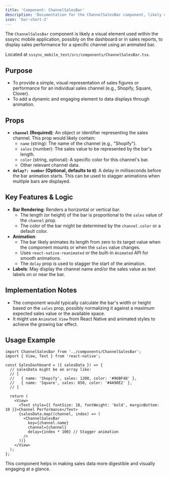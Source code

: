 ```yaml
---
title: 'Component: ChannelSalesBar'
description: 'Documentation for the ChannelSalesBar component, likely used for visualizing sales data per channel.'
icon: 'bar-chart-2'
---
```


The `ChannelSalesBar` component is likely a visual element used within the sssync mobile application, possibly on the dashboard or in sales reports, to display sales performance for a specific channel using an animated bar.

Located at `sssync_mobile_test/src/components/ChannelSalesBar.tsx`.

## Purpose

-   To provide a simple, visual representation of sales figures or performance for an individual sales channel (e.g., Shopify, Square, Clover).
-   To add a dynamic and engaging element to data displays through animation.

## Props

-   **`channel` (Required)**: An object or identifier representing the sales channel. This prop would likely contain:
    -   `name` (string): The name of the channel (e.g., "Shopify").
    -   `sales` (number): The sales value to be represented by the bar's length.
    -   `color` (string, optional): A specific color for this channel's bar.
    -   Other relevant channel data.
-   **`delay?: number` (Optional, defaults to `0`)**: A delay in milliseconds before the bar animation starts. This can be used to stagger animations when multiple bars are displayed.

## Key Features & Logic

-   **Bar Rendering**: Renders a horizontal or vertical bar.
    -   The length (or height) of the bar is proportional to the `sales` value of the `channel` prop.
    -   The color of the bar might be determined by the `channel.color` or a default color.
-   **Animation**: 
    -   The bar likely animates its length from zero to its target value when the component mounts or when the `sales` value changes.
    -   Uses `react-native-reanimated` or the built-in `Animated` API for smooth animations.
    -   The `delay` prop is used to stagger the start of the animation.
-   **Labels**: May display the channel name and/or the sales value as text labels on or near the bar.

## Implementation Notes

-   The component would typically calculate the bar's width or height based on the `sales` prop, possibly normalizing it against a maximum expected sales value or the available space.
-   It might use `Animated.View` from React Native and animated styles to achieve the growing bar effect.

## Usage Example

```tsx
import ChannelSalesBar from '../components/ChannelSalesBar';
import { View, Text } from 'react-native';

const SalesDashboard = ({ salesData }) => {
  // salesData might be an array like:
  // [
  //   { name: 'Shopify', sales: 1200, color: '#96BF48' },
  //   { name: 'Square', sales: 850, color: '#4A90E2' },
  // ]

  return (
    <View>
      <Text style={{ fontSize: 18, fontWeight: 'bold', marginBottom: 10 }}>Channel Performance</Text>
      {salesData.map((channel, index) => (
        <ChannelSalesBar 
          key={channel.name} 
          channel={channel} 
          delay={index * 100} // Stagger animation
        />
      ))}
    </View>
  );
};
```

This component helps in making sales data more digestible and visually engaging at a glance. 